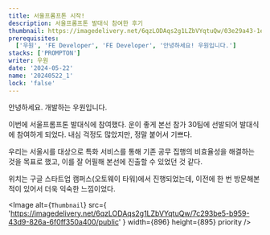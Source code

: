```yaml
---
title: 서울프롬프톤 시작!
description: 서울프롬프톤 발대식 참여한 후기
thumbnail: https://imagedelivery.net/6qzLODAqs2g1LZbVYqtuQw/03e29a43-1edf-4b59-e2a9-24c002b40700/public
prerequisites:
  ['우원', 'FE Developer', 'FE Developer', '안녕하세요! 우원입니다.']
stacks: ['PROMPTON']
writer: 우원
date: '2024-05-22'
name: '20240522_1'
lock: 'false'
---
```


안녕하세요. 개발하는 우원입니다.

이번에 서울프롬프톤 발대식에 참여했다.
운이 좋게 본선 참가 30팀에 선발되어 발대식에 참여하게 되었다.
내심 걱정도 많았지만, 정말 붙어서 기쁘다.

우리는 서울시를 대상으로 특화 서비스를 통해
기존 공무 집행의 비효율성을 해결하는 것을 목표로 했고,
이를 잘 어필해 본선에 진출할 수 있었던 것 같다.

위치는 구글 스타트업 캠퍼스(오토웨이 타워)에서 진행되었는데,
이전에 한 번 방문해본 적이 있어서 더욱 익숙한 느낌이었다.

<Image
  alt={`Thumbnail`}
  src={
    'https://imagedelivery.net/6qzLODAqs2g1LZbVYqtuQw/7c293be5-b959-43d9-826a-6f0ff350a400/public'
  }
  width={896}
  height={895}
  priority
/>

